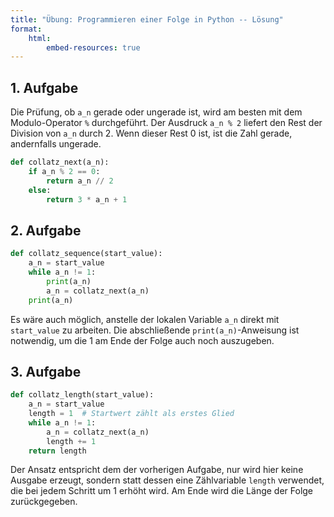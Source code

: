 ```yaml
---
title: "Übung: Programmieren einer Folge in Python -- Lösung"
format:
    html:
        embed-resources: true
---
```


## 1. Aufgabe
Die Prüfung, ob `a_n` gerade oder ungerade ist, wird am besten mit dem Modulo-Operator `%` durchgeführt. Der Ausdruck `a_n % 2` liefert den Rest der Division von `a_n` durch 2. Wenn dieser Rest 0 ist, ist die Zahl gerade, andernfalls ungerade.
```python
def collatz_next(a_n):
    if a_n % 2 == 0:
        return a_n // 2
    else:
        return 3 * a_n + 1
```

## 2. Aufgabe
```python
def collatz_sequence(start_value):
    a_n = start_value
    while a_n != 1:
        print(a_n)
        a_n = collatz_next(a_n)
    print(a_n)
```

Es wäre auch möglich, anstelle der lokalen Variable `a_n` direkt mit `start_value` zu arbeiten. Die abschließende `print(a_n)`-Anweisung ist notwendig, um die 1 am Ende der Folge auch noch auszugeben.

## 3. Aufgabe
```python
def collatz_length(start_value):
    a_n = start_value
    length = 1  # Startwert zählt als erstes Glied
    while a_n != 1:
        a_n = collatz_next(a_n)
        length += 1
    return length
```

Der Ansatz entspricht dem der vorherigen Aufgabe, nur wird hier keine Ausgabe erzeugt, sondern statt dessen eine Zählvariable `length` verwendet, die bei jedem Schritt um 1 erhöht wird. Am Ende wird die Länge der Folge zurückgegeben.